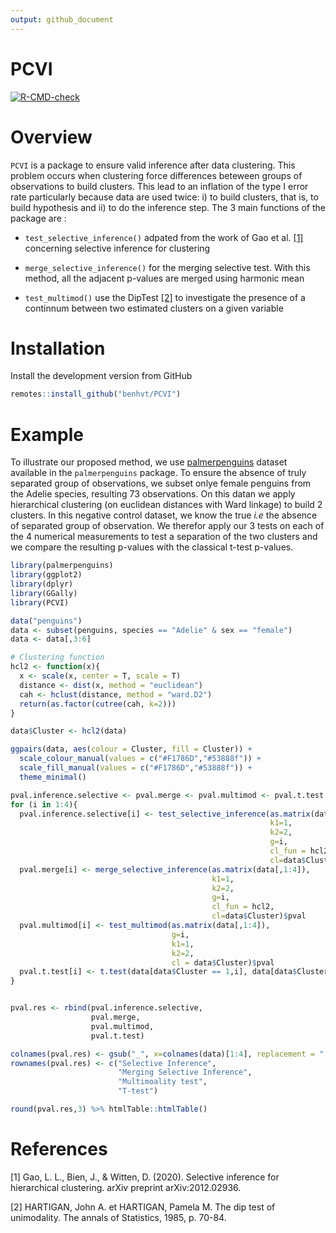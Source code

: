 ```yaml
---
output: github_document
---
```


# PCVI
  <!-- badges: start -->
  [![R-CMD-check](https://github.com/benhvt/PCVI/workflows/R-CMD-check/badge.svg)](https://github.com/benhvt/PCVI/actions)
  <!-- badges: end -->

# Overview 

`PCVI` is a package to ensure valid inference after data clustering. 
This problem occurs when clustering force differences beteween groups of observations to build clusters. This lead to an inflation of the type I error rate particularly because data are used twice: i) to build clusters, that is, to build hypothesis and ii) to do the inference step. 
 The 3 main functions of the package are :

* `test_selective_inference()`  adpated from the work of Gao et al. [[1]](#1) concerning selective inference for clustering 

* `merge_selective_inference()` for the merging selective test. With this method, all the adjacent p-values are merged using harmonic mean 

* `test_multimod()` use the DipTest [[2]](#2) to investigate the presence of a continnum between two estimated clusters on a given variable 

# Installation

Install the development version from GitHub

```r
remotes::install_github("benhvt/PCVI")
```

# Example 

To illustrate our proposed method, we use [palmerpenguins](https://allisonhorst.github.io/palmerpenguins/) dataset available in the `palmerpenguins` package. To ensure the absence of truly separated group of observations, we subset onlye female penguins from the Adelie species, resulting 73 observations. On this datan we apply hierarchical clustering (on euclidean distances with Ward linkage) to build 2 clusters. In this negative control dataset, we know the true *i.e* the absence of separated group of observation. We therefor apply our 3 tests on each of the 4 numerical measurements to test a separation of the two clusters and we compare the resulting p-values with the classical t-test p-values. 

```r
library(palmerpenguins)
library(ggplot2)
library(dplyr)
library(GGally)
library(PCVI)
```

```r
data("penguins")
data <- subset(penguins, species == "Adelie" & sex == "female")
data <- data[,3:6]

# Clustering function 
hcl2 <- function(x){
  x <- scale(x, center = T, scale = T)
  distance <- dist(x, method = "euclidean")
  cah <- hclust(distance, method = "ward.D2")
  return(as.factor(cutree(cah, k=2)))
}

data$Cluster <- hcl2(data)

ggpairs(data, aes(colour = Cluster, fill = Cluster)) + 
  scale_colour_manual(values = c("#F1786D","#53888f")) + 
  scale_fill_manual(values = c("#F1786D","#53888f")) + 
  theme_minimal()

pval.inference.selective <- pval.merge <- pval.multimod <- pval.t.test <- rep(NA, 4)
for (i in 1:4){
  pval.inference.selective[i] <- test_selective_inference(as.matrix(data[,1:4]), 
                                                          k1=1, 
                                                          k2=2, 
                                                          g=i, 
                                                          cl_fun = hcl2, 
                                                          cl=data$Cluster)$pval
  pval.merge[i] <- merge_selective_inference(as.matrix(data[,1:4]),
                                             k1=1, 
                                             k2=2, 
                                             g=i, 
                                             cl_fun = hcl2,
                                             cl=data$Cluster)$pval
  pval.multimod[i] <- test_multimod(as.matrix(data[,1:4]),
                                    g=i,
                                    k1=1, 
                                    k2=2,
                                    cl = data$Cluster)$pval
  pval.t.test[i] <- t.test(data[data$Cluster == 1,i], data[data$Cluster==2, i])$p.value
}


pval.res <- rbind(pval.inference.selective, 
                  pval.merge,
                  pval.multimod,
                  pval.t.test)

colnames(pval.res) <- gsub("_", x=colnames(data)[1:4], replacement = " ")
rownames(pval.res) <- c("Selective Inference",
                        "Merging Selective Inference",
                        "Multimoality test", 
                        "T-test")

round(pval.res,3) %>% htmlTable::htmlTable()
```


# References
<a id="1">[1]</a> 
Gao, L. L., Bien, J., & Witten, D. (2020). Selective inference for hierarchical clustering. arXiv preprint arXiv:2012.02936.

<a id="2">[2]</a>
HARTIGAN, John A. et HARTIGAN, Pamela M. The dip test of unimodality. The annals of Statistics, 1985, p. 70-84.
